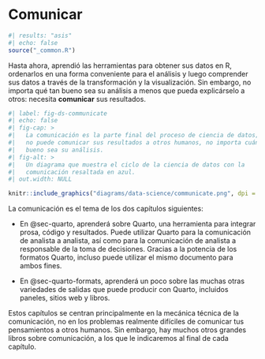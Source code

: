 # Comunicar {#sec-communicate-intro .unnumbered}

```r
#| results: "asis"
#| echo: false
source("_common.R")
```

Hasta ahora, aprendió las herramientas para obtener sus datos en R, ordenarlos en una forma conveniente para el análisis y luego comprender sus datos a través de la transformación y la visualización.
Sin embargo, no importa qué tan bueno sea su análisis a menos que pueda explicárselo a otros: necesita **comunicar** sus resultados.

```r
#| label: fig-ds-communicate
#| echo: false
#| fig-cap: >
#|   La comunicación es la parte final del proceso de ciencia de datos; si 
#|   no puede comunicar sus resultados a otros humanos, no importa cuán 
#|   bueno sea su análisis.
#| fig-alt: >
#|   Un diagrama que muestra el ciclo de la ciencia de datos con la 
#|   comunicación resaltada en azul.
#| out.width: NULL

knitr::include_graphics("diagrams/data-science/communicate.png", dpi = 270)
```

La comunicación es el tema de los dos capítulos siguientes:

-   En @sec-quarto, aprenderá sobre Quarto, una herramienta para integrar prosa, código y resultados.
    Puede utilizar Quarto para la comunicación de analista a analista, así como para la comunicación de analista a responsable de la toma de decisiones.
    Gracias a la potencia de los formatos Quarto, incluso puede utilizar el mismo documento para ambos fines.

-   En @sec-quarto-formats, aprenderá un poco sobre las muchas otras variedades de salidas que puede producir con Quarto, incluidos paneles, sitios web y libros.

Estos capítulos se centran principalmente en la mecánica técnica de la comunicación, no en los problemas realmente difíciles de comunicar tus pensamientos a otros humanos.
Sin embargo, hay muchos otros grandes libros sobre comunicación, a los que le indicaremos al final de cada capítulo.
